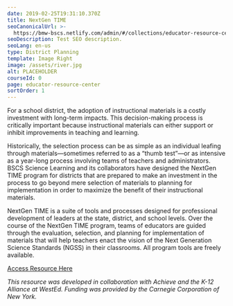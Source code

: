 ```yaml
---
date: 2019-02-25T19:31:10.370Z
title: NextGen TIME
seoCanonicalUrl: >-
  https://bmw-bscs.netlify.com/admin/#/collections/educator-resource-center/nextgentime
seoDescription: Test SEO description.
seoLang: en-us
type: District Planning
template: Image Right
image: /assets/river.jpg
alt: PLACEHOLDER
courseId: 0
page: educator-resource-center
sortOrder: 1
---
```

For a school district, the adoption of instructional materials is a costly investment with long-term impacts. This decision-making process is critically important because instructional materials can either support or inhibit improvements in teaching and learning.

Historically, the selection process can be as simple as an individual leafing through materials—sometimes referred to as a “thumb test”—or as intensive as a year-long process involving teams of teachers and administrators. BSCS Science Learning and its collaborators have designed the NextGen TIME program for districts that are prepared to make an investment in the process to go beyond mere selection of materials to planning for implementation in order to maximize the benefit of their instructional materials. 

NextGen TIME is a suite of tools and processes designed for professional development of leaders at the state, district, and school levels. Over the course of the NextGen TIME program, teams of educators are guided through the evaluation, selection, and planning for implementation of materials that will help teachers enact the vision of the Next Generation Science Standards (NGSS) in their classrooms. All program tools are freely available.

<a class="btn btn-outline-secondary" href="http://nextgentime.org/" target="_blank" rel="noopener noreferrer">Access Resource Here</a>

_This resource was developed in collaboration with Achieve and the K-12 Alliance at WestEd. Funding was provided by the Carnegie Corporation of New York._
